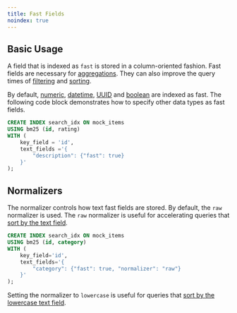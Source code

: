 ```yaml
---
title: Fast Fields
noindex: true
---
```


## Basic Usage

A field that is indexed as `fast` is stored in a column-oriented fashion. Fast fields are necessary for
[aggregations](/documentation/aggregates/overview). They can also improve the query times of [filtering](/documentation/full-text/filtering) and
[sorting](/documentation/full-text/sorting).

By default, [numeric](/documentation/indexing/field-options#numeric-fields), [datetime](/documentation/indexing/field-options#datetime-fields), [UUID](/documentation/indexing/field-options#text-fields) and [boolean](/documentation/indexing/field-options#boolean-fields)
are indexed as fast. The following code block demonstrates how to specify other data types as fast fields.

```sql
CREATE INDEX search_idx ON mock_items
USING bm25 (id, rating)
WITH (
    key_field = 'id',
    text_fields ='{
        "description": {"fast": true}
    }'
);
```

## Normalizers

The normalizer controls how text fast fields are stored. By default, the `raw` normalizer is used. The `raw` normalizer is useful for accelerating
queries that [sort by the text field](/documentation/full-text/sorting#fast-ordering).

```sql
CREATE INDEX search_idx ON mock_items
USING bm25 (id, category)
WITH (
    key_field='id',
    text_fields='{
        "category": {"fast": true, "normalizer": "raw"}
    }'
);
```

Setting the normalizer to `lowercase` is useful for queries that [sort by the lowercase text field](/documentation/full-text/sorting#ordering-by-text-field).
